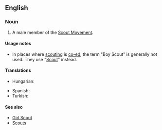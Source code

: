 ==English==

===Noun===
{{en-noun|sg=[[boy|Boy]] [[Scout]]}}

# A male member of the [[w:Scouting|Scout Movement]].

====Usage notes====
* In places where [[scouting]] is [[co-ed]], the term "Boy Scout" is generally not used. They use "[[Scout]]" instead.

====Translations====
{{trans-top|a member of the Scout Movement}}
* Hungarian: {{t-|hu|cserkészfiú}}
{{trans-mid}}
* Spanish: {{t|es|niño explorador|m}}
* Turkish: {{t|tr|izci}}
{{trans-bottom}}

====See also====
* [[Girl Scout]]
* [[Scouts]]